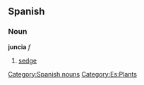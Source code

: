 == Spanish == 
=== Noun === 
'''juncia''' ''f'' 
# [[sedge]] 
[[Category:Spanish nouns]]
[[Category:Es:Plants]]